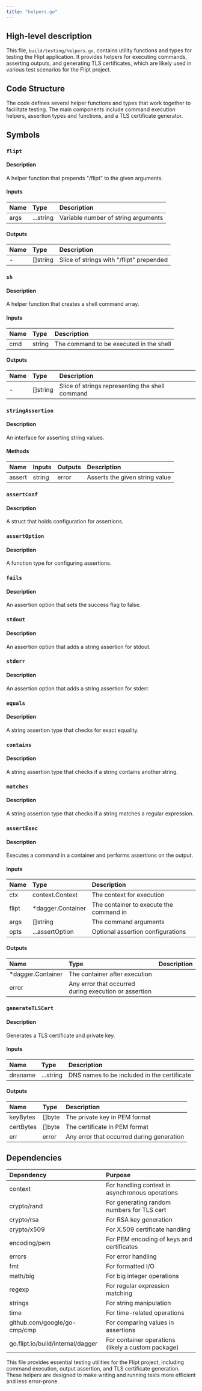 ```yaml
---
title: "helpers.go"
---
```


## High-level description
This file, `build/testing/helpers.go`, contains utility functions and types for testing the Flipt application. It provides helpers for executing commands, asserting outputs, and generating TLS certificates, which are likely used in various test scenarios for the Flipt project.

## Code Structure
The code defines several helper functions and types that work together to facilitate testing. The main components include command execution helpers, assertion types and functions, and a TLS certificate generator.

## Symbols

### `flipt`
#### Description
A helper function that prepends "/flipt" to the given arguments.

#### Inputs
| Name | Type | Description |
|:-----|:-----|:------------|
| args | ...string | Variable number of string arguments |

#### Outputs
| Name | Type | Description |
|:-----|:-----|:------------|
| - | []string | Slice of strings with "/flipt" prepended |

### `sh`
#### Description
A helper function that creates a shell command array.

#### Inputs
| Name | Type | Description |
|:-----|:-----|:------------|
| cmd | string | The command to be executed in the shell |

#### Outputs
| Name | Type | Description |
|:-----|:-----|:------------|
| - | []string | Slice of strings representing the shell command |

### `stringAssertion`
#### Description
An interface for asserting string values.

#### Methods
| Name | Inputs | Outputs | Description |
|:-----|:-------|:--------|:------------|
| assert | string | error | Asserts the given string value |

### `assertConf`
#### Description
A struct that holds configuration for assertions.

### `assertOption`
#### Description
A function type for configuring assertions.

### `fails`
#### Description
An assertion option that sets the success flag to false.

### `stdout`
#### Description
An assertion option that adds a string assertion for stdout.

### `stderr`
#### Description
An assertion option that adds a string assertion for stderr.

### `equals`
#### Description
A string assertion type that checks for exact equality.

### `contains`
#### Description
A string assertion type that checks if a string contains another string.

### `matches`
#### Description
A string assertion type that checks if a string matches a regular expression.

### `assertExec`
#### Description
Executes a command in a container and performs assertions on the output.

#### Inputs
| Name | Type | Description |
|:-----|:-----|:------------|
| ctx | context.Context | The context for execution |
| flipt | *dagger.Container | The container to execute the command in |
| args | []string | The command arguments |
| opts | ...assertOption | Optional assertion configurations |

#### Outputs
| Name | Type | Description |
|:-----|:-----|:------------|
| *dagger.Container | The container after execution |
| error | Any error that occurred during execution or assertion |

### `generateTLSCert`
#### Description
Generates a TLS certificate and private key.

#### Inputs
| Name | Type | Description |
|:-----|:-----|:------------|
| dnsname | ...string | DNS names to be included in the certificate |

#### Outputs
| Name | Type | Description |
|:-----|:-----|:------------|
| keyBytes | []byte | The private key in PEM format |
| certBytes | []byte | The certificate in PEM format |
| err | error | Any error that occurred during generation |

## Dependencies
| Dependency | Purpose |
|:-----------|:--------|
| context | For handling context in asynchronous operations |
| crypto/rand | For generating random numbers for TLS cert |
| crypto/rsa | For RSA key generation |
| crypto/x509 | For X.509 certificate handling |
| encoding/pem | For PEM encoding of keys and certificates |
| errors | For error handling |
| fmt | For formatted I/O |
| math/big | For big integer operations |
| regexp | For regular expression matching |
| strings | For string manipulation |
| time | For time-related operations |
| github.com/google/go-cmp/cmp | For comparing values in assertions |
| go.flipt.io/build/internal/dagger | For container operations (likely a custom package) |

This file provides essential testing utilities for the Flipt project, including command execution, output assertion, and TLS certificate generation. These helpers are designed to make writing and running tests more efficient and less error-prone.